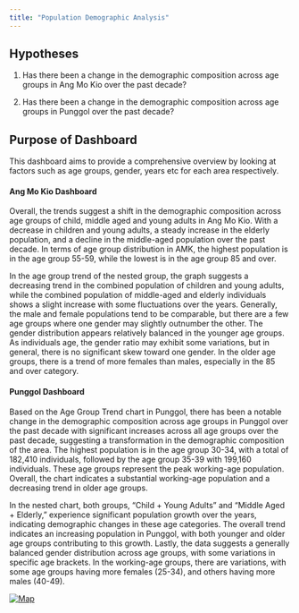 ```yaml
---
title: "Population Demographic Analysis"
---
```


## Hypotheses

1.  Has there been a change in the demographic composition across age groups in Ang Mo Kio over the past decade?

2.  Has there been a change in the demographic composition across age groups in Punggol over the past decade?

## Purpose of Dashboard

This dashboard aims to provide a comprehensive overview by looking at factors such as age groups, gender, years etc for each area respectively.

#### Ang Mo Kio Dashboard

Overall, the trends suggest a shift in the demographic composition across age groups of child, middle aged and young adults in Ang Mo Kio. With a decrease in children and young adults, a steady increase in the elderly population, and a decline in the middle-aged population over the past decade. In terms of age group distribution in AMK, the highest population is in the age group 55-59, while the lowest is in the age group 85 and over. 

In the age group trend of the nested group, the graph suggests a decreasing trend in the combined population of children and young adults, while the combined population of middle-aged and elderly individuals shows a slight increase with some fluctuations over the years. Generally, the male and female populations tend to be comparable, but there are a few age groups where one gender may slightly outnumber the other. The gender distribution appears relatively balanced in the younger age groups. As individuals age, the gender ratio may exhibit some variations, but in general, there is no significant skew toward one gender. In the older age groups, there is a trend of more females than males, especially in the 85 and over category.

#### Punggol Dashboard

Based on the Age Group Trend chart in Punggol, there has been a notable change in the demographic composition across age groups in Punggol over the past decade with significant increases across all age groups over the past decade, suggesting a transformation in the demographic composition of the area. The highest population is in the age group 30-34, with a total of 182,410 individuals, followed by the age group 35-39 with 199,160 individuals. These age groups represent the peak working-age population. Overall, the chart indicates a substantial working-age population and a decreasing trend in older age groups. 

In the nested chart, both groups, "Child + Young Adults" and "Middle Aged + Elderly," experience significant population growth over the years, indicating demographic changes in these age categories. The overall trend indicates an increasing population in Punggol, with both younger and older age groups contributing to this growth. Lastly, the data suggests a generally balanced gender distribution across age groups, with some variations in specific age brackets. In the working-age groups, there are variations, with some age groups having more females (25-34), and others having more males (40-49).

```{=html}
<div class='tableauPlaceholder' id='viz1708569042257' style='position: relative'>
  <noscript>
    <a href='#'>
      <img alt='Map ' src='https:&#47;&#47;public.tableau.com&#47;static&#47;images&#47;Po&#47;PopulationDemographicAnalysis&#47;Dashboard12&#47;1_rss.png' style='border: none' />
    </a>
  </noscript>
  <object class='tableauViz' style='display:none;'>
    <param name='host_url' value='https%3A%2F%2Fpublic.tableau.com%2F' />
    <param name='embed_code_version' value='3' />
    <param name='site_root' value='' />
    <param name='name' value='PopulationDemographicAnalysis&#47;Dashboard12' />
    <param name='tabs' value='no' />
    <param name='toolbar' value='yes' />
    <param name='static_image' value='https:&#47;&#47;public.tableau.com&#47;static&#47;images&#47;Po&#47;PopulationDemographicAnalysis&#47;Dashboard12&#47;1.png' />
    <param name='animate_transition' value='yes' />
    <param name='display_static_image' value='yes' />
    <param name='display_spinner' value='yes' />
    <param name='display_overlay' value='yes' />
    <param name='display_count' value='yes' />
    <param name='language' value='en-US' />
    <param name='filter' value='publish=yes' />
  </object>
</div>
<script type='text/javascript'>
  var divElement = document.getElementById('viz1708569042257');
  var vizElement = divElement.getElementsByTagName('object')[0];

  function setVizSize() {
    if (divElement.offsetWidth > 800) {
      vizElement.style.width = '1300px';
      vizElement.style.height = '827px';
    } else if (divElement.offsetWidth > 500) {
      vizElement.style.width = '100%';
      vizElement.style.height = '827px';
    } else {
      vizElement.style.width = '100%';
      vizElement.style.height = '727px';
    }
  }

  // Call setVizSize initially and on window resize
  setVizSize();
  window.addEventListener('resize', setVizSize);

  var scriptElement = document.createElement('script');
  scriptElement.src = 'https://public.tableau.com/javascripts/api/viz_v1.js';
  vizElement.parentNode.insertBefore(scriptElement, vizElement);
</script>
```
